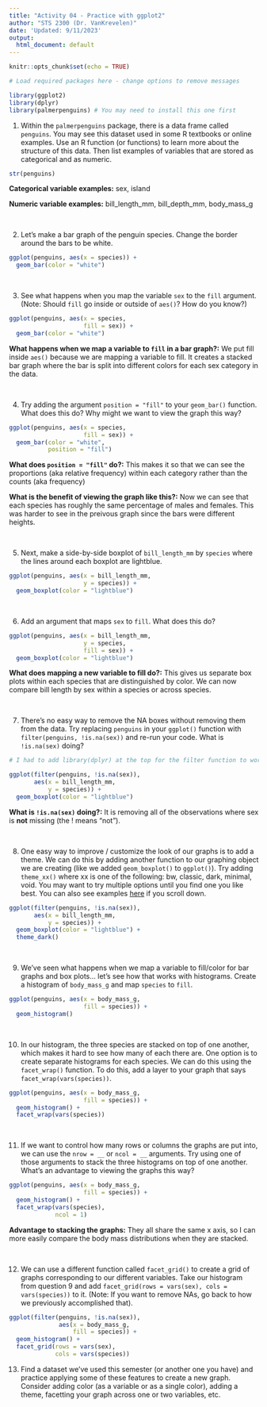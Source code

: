 ```yaml
---
title: "Activity 04 - Practice with ggplot2"
author: "STS 2300 (Dr. VanKrevelen)"
date: 'Updated: 9/11/2023'
output:
  html_document: default
---
```


```r
knitr::opts_chunk$set(echo = TRUE)
```

```r
# Load required packages here - change options to remove messages

library(ggplot2)
library(dplyr)
library(palmerpenguins) # You may need to install this one first
```

1. Within the `palmerpenguins` package, there is a data frame called `penguins`. You may see this dataset used in some R textbooks or online examples. Use an R function (or functions) to learn more about the structure of this data. Then list examples of variables that are stored as categorical and as numeric.

```r
str(penguins)
```


**Categorical variable examples:** sex, island

**Numeric variable examples:** bill_length_mm, bill_depth_mm, body_mass_g

<br>


2. Let's make a bar graph of the penguin species. Change the border around the bars to be white.

```r
ggplot(penguins, aes(x = species)) + 
  geom_bar(color = "white")
```

<br>


3. See what happens when you map the variable `sex` to the `fill` argument. (Note: Should `fill` go inside or outside of `aes()`? How do you know?)

```r
ggplot(penguins, aes(x = species, 
                     fill = sex)) + 
  geom_bar(color = "white")
```

**What happens when we map a variable to `fill` in a bar graph?:** We put fill inside `aes()` because we are mapping a variable to fill. It creates a stacked bar graph where the bar is split into different colors for each sex category in the data.

<br>


4. Try adding the argument `position = "fill"` to your `geom_bar()` function. What does this do? Why might we want to view the graph this way?

```r
ggplot(penguins, aes(x = species, 
                     fill = sex)) + 
  geom_bar(color = "white", 
           position = "fill")
```

**What does `position = "fill"` do?:** This makes it so that we can see the proportions (aka relative frequency) within each category rather than the counts (aka frequency)

**What is the benefit of viewing the graph like this?:** Now we can see that each species has roughly the same percentage of males and females. This was harder to see in the preivous graph since the bars were different heights.

<br>


5. Next, make a side-by-side boxplot of `bill_length_mm` by `species` where the lines around each boxplot are lightblue.

```r
ggplot(penguins, aes(x = bill_length_mm, 
                     y = species)) +
  geom_boxplot(color = "lightblue")
```

<br>


6. Add an argument that maps `sex` to `fill`. What does this do?

```r
ggplot(penguins, aes(x = bill_length_mm, 
                     y = species, 
                     fill = sex)) +
  geom_boxplot(color = "lightblue")
```

**What does mapping a new variable to fill do?:** This gives us separate box plots within each species that are distinguished by color. We can now compare bill length by sex within a species or across species.

<br>


7. There's no easy way to remove the NA boxes without removing them from the data. Try replacing `penguins` in your `ggplot()` function with `filter(penguins, !is.na(sex))` and re-run your code. What is `!is.na(sex)` doing?

```r
# I had to add library(dplyr) at the top for the filter function to work

ggplot(filter(penguins, !is.na(sex)), 
       aes(x = bill_length_mm, 
           y = species)) +
  geom_boxplot(color = "lightblue")
```

**What is `!is.na(sex)` doing?:** It is removing all of the observations where sex is **not** missing (the ! means "not").

<br>


8. One easy way to improve / customize the look of our graphs is to add a theme. We can do this by adding another function to our graphing object we are creating (like we added `geom_boxplot()` to `ggplot()`). Try adding `theme_xx()` where xx is one of the following: bw, classic, dark, minimal, void. You may want to try multiple options until you find one you like best. You can also see examples [here](https://ggplot2.tidyverse.org/reference/ggtheme.html) if you scroll down.

```r
ggplot(filter(penguins, !is.na(sex)), 
       aes(x = bill_length_mm, 
           y = species)) +
  geom_boxplot(color = "lightblue") +
  theme_dark()
```

<br>


9. We've seen what happens when we map a variable to fill/color for bar graphs and box plots... let's see how that works with histograms. Create a histogram of `body_mass_g` and map `species` to `fill`.

```r
ggplot(penguins, aes(x = body_mass_g, 
                     fill = species)) +
  geom_histogram()
```

<br>


10. In our histogram, the three species are stacked on top of one another, which makes it hard to see how many of each there are. One option is to create separate histograms for each species. We can do this using the `facet_wrap()` function. To do this, add a layer to your graph that says `facet_wrap(vars(species))`.

```r
ggplot(penguins, aes(x = body_mass_g, 
                     fill = species)) +
  geom_histogram() +
  facet_wrap(vars(species))
```

<br>


11. If we want to control how many rows or columns the graphs are put into, we can use the `nrow = __` or `ncol = __` arguments. Try using one of those arguments to stack the three histograms on top of one another. What's an advantage to viewing the graphs this way?

```r
ggplot(penguins, aes(x = body_mass_g, 
                     fill = species)) +
  geom_histogram() +
  facet_wrap(vars(species), 
             ncol = 1)
```

**Advantage to stacking the graphs:** They all share the same x axis, so I can more easily compare the body mass distributions when they are stacked.

<br>


12. We can use a different function called `facet_grid()` to create a grid of graphs corresponding to our different variables. Take our histogram from question 9 and add `facet_grid(rows = vars(sex), cols = vars(species))` to it. (Note: If you want to remove NAs, go back to how we previously accomplished that).

```r
ggplot(filter(penguins, !is.na(sex)), 
              aes(x = body_mass_g, 
                  fill = species)) +
  geom_histogram() +
  facet_grid(rows = vars(sex), 
             cols = vars(species))
```


13. Find a dataset we've used this semester (or another one you have) and practice applying some of these features to create a new graph. Consider adding color (as a variable or as a single color), adding a theme, facetting your graph across one or two variables, etc.

```r

```

